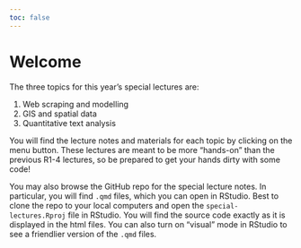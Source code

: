 ```yaml
---
toc: false
---
```


# Welcome {.unnumbered}

The three topics for this year's special lectures are:

1. Web scraping and modelling
2. GIS and spatial data
3. Quantitative text analysis

You will find the lecture notes and materials for each topic by clicking on the menu button. These lectures are meant to be more "hands-on" than the previous R1-4 lectures, so be prepared to get your hands dirty with some code!

You may also browse the GitHub repo for the special lecture notes. In particular, you will find `.qmd` files, which you can open in RStudio. Best to clone the repo to your local computers and open the `special-lectures.Rproj` file in RStudio. You will find the source code exactly as it is displayed in the html files. You can also turn on "visual" mode in RStudio to see a friendlier version of the `.qmd` files.
